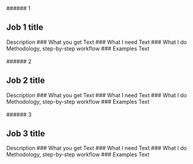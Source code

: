 
<GoBackButton />

<div class="servicesBodyNested">
###### 1
<h2>Job 1 title</h2>
Description
### What you get
Text
### What I need
Text
### What I do 
Methodology, step-by-step workflow
### Examples
Text
</div>

<br/>

<div class="servicesBodyNested">
###### 2
<h2>Job 2 title</h2>
Description
### What you get
Text
### What I need
Text
### What I do 
Methodology, step-by-step workflow
### Examples
Text
</div>

<br/>

<div class="servicesBodyNested">
###### 3
<h2>Job 3 title</h2>
Description
### What you get
Text
### What I need
Text
### What I do 
Methodology, step-by-step workflow
### Examples
Text
</div>